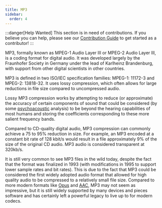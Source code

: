 ```yaml
---
title: MP3
sidebar:
  order: 4
---
```


:::danger[Help Wanted]
This section is in need of contributions. If you believe you can help, please see our [Contribution Guide](../contribution-guide.mdx) to get started as a contributor!
:::

MP3, formally known as MPEG-1 Audio Layer III or MPEG-2 Audio Layer III, is a coding format for digital audio. It was developed largely by the Fraunhofer Society in Germany under the lead of Karlheinz Brandenburg, with support from other digital scientists in other countries.

MP3 is defined in two ISO/IEC specification families: MPEG-1: 11172-3 and MPEG-2: 13818-32. It uses lossy compression, which often allows for large reductions in file size compared to uncompressed audio.

Lossy MP3 compression works by attempting to reduce (or approximate) the accuracy of certain components of sound that could be considered (by some [psychoacoustic](../introduction/terminology.mdx#perceputal--psychovisual--psychoacoustic) analysis) to be beyond the hearing capabilities of most humans and storing the coefficients corresponding to these more salient frequency bands.

Compared to CD-quality digital audio, MP3 compression can commonly achieve a 75 to 95% reduction in size. For example, an MP3 encoded at a constant bit rate of 128 kbit/s would result in a file approximately 9% of the size of the original CD audio. MP3 audio is considered transparent at 320kb/s.

It is still very common to see MP3 files in the wild today, despite the fact that the format was finalized in 1993 (with modifications in 1995 to support lower sample rates and bit rates). This is due to the fact that MP3 could be considered the first widely adopted audio format that allowed for high quality audio to be compressed to a relatively small file size. Compared to more modern formats like [Opus](../audio/Opus.mdx) and [AAC](../audio/AAC.mdx), MP3 may not seem as impressive, but it is still widely supported by many devices and pieces software and has certainly left a powerful legacy to live up to for modern codecs.
